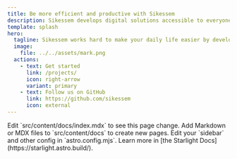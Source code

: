 ```yaml
---
title: Be more efficient and productive with Sikessem
description: Sikessem develops digital solutions accessible to everyone.
template: splash
hero:
  tagline: Sikessem works hard to make your daily life easier by developing ready-to-use digital solutions.
  image:
    file: ../../assets/mark.png
  actions:
    - text: Get started
      link: /projects/
      icon: right-arrow
      variant: primary
    - text: Follow us on GitHub
      link: https://github.com/sikessem
      icon: external
---
```



<CardGrid stagger>
	<Card title="Update content" icon="pencil">
		Edit `src/content/docs/index.mdx` to see this page change.
	</Card>
	<Card title="Add new content" icon="add-document">
		Add Markdown or MDX files to `src/content/docs` to create new pages.
	</Card>
	<Card title="Configure your site" icon="setting">
		Edit your `sidebar` and other config in `astro.config.mjs`.
	</Card>
	<Card title="Read the docs" icon="open-book">
		Learn more in [the Starlight Docs](https://starlight.astro.build/).
	</Card>
</CardGrid>
